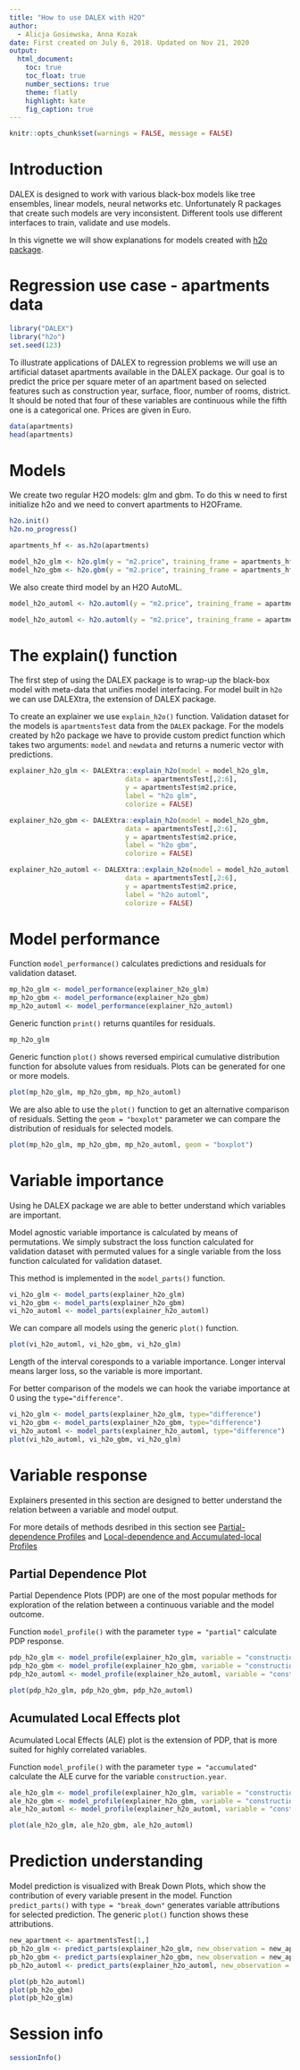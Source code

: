 ---
title: "How to use DALEX with H2O"
author: 
  - Alicja Gosiewska, Anna Kozak
date: First created on July 6, 2018. Updated on Nov 21, 2020
output: 
  html_document:
    toc: true  
    toc_float: true
    number_sections: true
    theme: flatly
    highlight: kate
    fig_caption: true
---

```{r setup, include=FALSE}
knitr::opts_chunk$set(warnings = FALSE, message = FALSE)
```

# Introduction

DALEX is designed to work with various black-box models like tree ensembles, linear models, neural networks etc. Unfortunately R packages that create such models are very inconsistent. Different tools use different interfaces to train, validate and use models.

In this vignette we will show explanations for models created with [h2o package](https://cran.r-project.org/web/packages/h2o/index.html).

# Regression use case - apartments data

```{r}
library("DALEX")
library("h2o")
set.seed(123)
```


To illustrate applications of DALEX to regression problems we will use an artificial dataset apartments available in the DALEX package. Our goal is to predict the price per square meter of an apartment based on selected features such as construction year, surface, floor, number of rooms, district. It should be noted that four of these variables are continuous while the fifth one is a categorical one. Prices are given in Euro.

```{r, results='markup'}
data(apartments)
head(apartments)
```



# Models

We create two regular H2O models: glm and gbm. 
To do this w need to first initialize h2o and we need to convert apartments to H2OFrame.

```{r}
h2o.init()
h2o.no_progress()

apartments_hf <- as.h2o(apartments)

model_h2o_glm <- h2o.glm(y = "m2.price", training_frame = apartments_hf)
model_h2o_gbm <- h2o.gbm(y = "m2.price", training_frame = apartments_hf)
```

We also create third model by an H2O AutoML.

```{r, message=FALSE, error=FALSE, warning=FALSE, eval=FALSE}
model_h2o_automl <- h2o.automl(y = "m2.price", training_frame = apartments_hf, max_models = 10)
```

```{r, message=FALSE, error=FALSE, warning=FALSE, include=FALSE}
model_h2o_automl <- h2o.automl(y = "m2.price", training_frame = apartments_hf, max_models = 10)
```


# The explain() function
The first step of using the DALEX package is to wrap-up the black-box model with meta-data that unifies model interfacing. For model built in `h2o` we can use DALEXtra, the extension of DALEX package.

To create an explainer we use `explain_h2o()` function. Validation dataset for the models is `apartmentsTest` data from the `DALEX` package. For the models created by h2o package we have to provide custom predict function which takes two arguments: `model` and `newdata` and returns a numeric vector with predictions.

```{r}
explainer_h2o_glm <- DALEXtra::explain_h2o(model = model_h2o_glm, 
                             data = apartmentsTest[,2:6],  
                             y = apartmentsTest$m2.price,
                             label = "h2o glm",
                             colorize = FALSE)

explainer_h2o_gbm <- DALEXtra::explain_h2o(model = model_h2o_gbm, 
                             data = apartmentsTest[,2:6],  
                             y = apartmentsTest$m2.price,
                             label = "h2o gbm",
                             colorize = FALSE)

explainer_h2o_automl <- DALEXtra::explain_h2o(model = model_h2o_automl, 
                             data = apartmentsTest[,2:6],  
                             y = apartmentsTest$m2.price,
                             label = "h2o automl",
                             colorize = FALSE)
```

# Model performance

Function `model_performance()` calculates predictions and residuals for validation dataset.

```{r}
mp_h2o_glm <- model_performance(explainer_h2o_glm)
mp_h2o_gbm <- model_performance(explainer_h2o_gbm)
mp_h2o_automl <- model_performance(explainer_h2o_automl)
```

Generic function `print()` returns quantiles for residuals.

```{r, results='markup'}
mp_h2o_glm
```

Generic function `plot()` shows reversed empirical cumulative distribution function for absolute values from residuals. Plots can be generated for one or more models.

```{r}
plot(mp_h2o_glm, mp_h2o_gbm, mp_h2o_automl)
```

We are also able to use the `plot()` function to get an alternative comparison of residuals. Setting the `geom = "boxplot"` parameter we can compare the distribution of residuals for selected models.

```{r}
plot(mp_h2o_glm, mp_h2o_gbm, mp_h2o_automl, geom = "boxplot")
```

# Variable importance

Using he DALEX package we are able to better understand which variables are important.

Model agnostic variable importance is calculated by means of permutations. We simply substract the loss function calculated for validation dataset with permuted values for a single variable from the loss function calculated for validation dataset.

This method is implemented in the `model_parts()` function.

```{r}
vi_h2o_glm <- model_parts(explainer_h2o_glm)
vi_h2o_gbm <- model_parts(explainer_h2o_gbm)
vi_h2o_automl <- model_parts(explainer_h2o_automl)
```

We can compare all models using the generic `plot()` function.

```{r}
plot(vi_h2o_automl, vi_h2o_gbm, vi_h2o_glm)
```

Length of the interval coresponds to a variable importance. Longer interval means larger loss, so the variable is more important.

For better comparison of the models we can hook the variabe importance at 0 using the `type="difference"`.

```{r}
vi_h2o_glm <- model_parts(explainer_h2o_glm, type="difference")
vi_h2o_gbm <- model_parts(explainer_h2o_gbm, type="difference")
vi_h2o_automl <- model_parts(explainer_h2o_automl, type="difference")
plot(vi_h2o_automl, vi_h2o_gbm, vi_h2o_glm)
```

# Variable response

Explainers presented in this section are designed to better understand the relation between a variable and model output.

For more details of methods desribed in this section see [Partial-dependence Profiles](https://pbiecek.github.io/ema/partialDependenceProfiles.html) and [Local-dependence and Accumulated-local Profiles](https://pbiecek.github.io/ema/accumulatedLocalProfiles.html)

## Partial Dependence Plot

Partial Dependence Plots (PDP) are one of the most popular methods for exploration of the relation between a continuous variable and the model outcome.

Function `model_profile()` with the parameter `type = "partial"` calculate PDP response.

```{r}
pdp_h2o_glm <- model_profile(explainer_h2o_glm, variable = "construction.year", type = "partial")
pdp_h2o_gbm <- model_profile(explainer_h2o_gbm, variable = "construction.year", type = "partial")
pdp_h2o_automl <- model_profile(explainer_h2o_automl, variable = "construction.year", type = "partial")

plot(pdp_h2o_glm, pdp_h2o_gbm, pdp_h2o_automl)
```

## Acumulated Local Effects plot

Acumulated Local Effects (ALE) plot is the extension of PDP, that is more suited for highly correlated variables.

Function `model_profile()` with the parameter `type = "accumulated"` calculate the ALE curve for the variable `construction.year`.

```{r}
ale_h2o_glm <- model_profile(explainer_h2o_glm, variable = "construction.year", type = "accumulated")
ale_h2o_gbm <- model_profile(explainer_h2o_gbm, variable = "construction.year", type = "accumulated")
ale_h2o_automl <- model_profile(explainer_h2o_automl, variable = "construction.year", type = "accumulated")

plot(ale_h2o_glm, ale_h2o_gbm, ale_h2o_automl)
```


# Prediction understanding

Model prediction is visualized with Break Down Plots, which show the contribution of every variable present in the model.
Function `predict_parts()` with `type = "break_down"` generates variable attributions for selected prediction. The generic `plot()` function shows these attributions.


```{r}
new_apartment <- apartmentsTest[1,]
pb_h2o_glm <- predict_parts(explainer_h2o_glm, new_observation = new_apartment, type = "break_down")
pb_h2o_gbm <- predict_parts(explainer_h2o_gbm, new_observation = new_apartment, type = "break_down")
pb_h2o_automl <- predict_parts(explainer_h2o_automl, new_observation = new_apartment, type = "break_down")

plot(pb_h2o_automl)
plot(pb_h2o_gbm)
plot(pb_h2o_glm)
```


# Session info

```{r}
sessionInfo()
```
